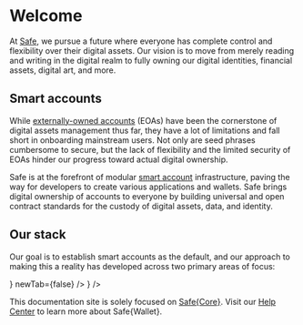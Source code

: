 
# Welcome

At [Safe](https://safe.global), we pursue a future where everyone has complete control and flexibility over their digital assets. Our vision is to move from merely reading and writing in the digital realm to fully owning our digital identities, financial assets, digital art, and more.

## Smart accounts

While [externally-owned accounts](../../glossary.md#externally-owned-account) (EOAs) have been the cornerstone of digital assets management thus far, they have a lot of limitations and fall short in onboarding mainstream users. Not only are seed phrases cumbersome to secure, but the lack of flexibility and the limited security of EOAs hinder our progress toward actual digital ownership.

Safe is at the forefront of modular [smart account](../../glossary.md#smart-account) infrastructure, paving the way for developers to create various applications and wallets. Safe brings digital ownership of accounts to everyone by building universal and open contract standards for the custody of digital assets, data, and identity.

## Our stack

Our goal is to establish smart accounts as the default, and our approach to making this a reality has developed across two primary areas of focus:

<Grid container spacing={2} display="flex" alignContent="flex-start" mt={3}>
  <Grid item xs={12} md={6} flex="1">
    <CustomCard
      title={'Safe{Core}'}
      description={
        'The most secure and robust tooling and infrastructure to integrate Safe Smart Account and leverage account abstraction into your product.'
      }
      url={'./safe-core'}
      icon={<SafeCore />}
      newTab={false}
    />
  </Grid>
  <Grid item xs={12} md={6}>
    <CustomCard
      title={'Safe{Wallet}'}
      description={
        'Official interface designed for individuals and industries spanning various sectors, ensuring a seamless and secure digital asset management experience.'
      }
      url={'https://safe.global/wallet'}
      icon={<SafeWallet />}
    />
  </Grid>
</Grid>

This documentation site is solely focused on [Safe\{Core\}](./safe-core.mdx). Visit our [Help Center](https://help.safe.global) to learn more about Safe\{Wallet\}.
